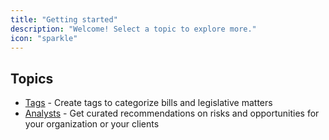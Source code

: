 ```yaml
---
title: "Getting started"
description: "Welcome! Select a topic to explore more."
icon: "sparkle"
---
```


## Topics

- [Tags](/guides/tags) - Create tags to categorize bills and legislative matters
- [Analysts](/guides/analysts) - Get curated recommendations on risks and opportunities for your organization or your clients
